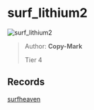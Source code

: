 
# surf_lithium2

![surf_lithium2](https://raw.githubusercontent.com/Sayt123/SurfMapPics/Maps-and-bonuses/csgo/surf_lithium2.jpg)

> Author: **Copy-Mark**
>
> Tier 4

## Records

[surfheaven](https://surfheaven.eu/map/surf_lithium2)
